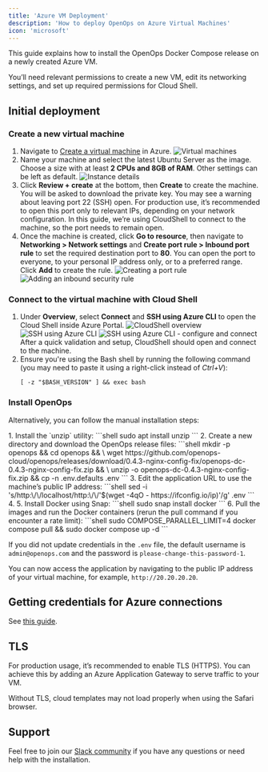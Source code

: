 ```yaml
---
title: 'Azure VM Deployment'
description: 'How to deploy OpenOps on Azure Virtual Machines'
icon: 'microsoft'
---
```



<Disclaimer/>

This guide explains how to install the OpenOps Docker Compose release on a newly created Azure VM.

You’ll need relevant permissions to create a new VM, edit its networking settings, and set up required permissions for Cloud Shell.

## Initial deployment

### Create a new virtual machine

1. Navigate to [Create a virtual machine](https://portal.azure.com/#create/Microsoft.VirtualMachine-ARM) in Azure.
    ![Virtual machines](/images/deploy-azure-vms.png)
2. Name your machine and select the latest Ubuntu Server as the image. Choose a size with at least **2 CPUs and 8GB of RAM**. Other settings can be left as default.
    ![Instance details](/images/deploy-azure-instance-details.png)
3. Click **Review + create** at the bottom, then **Create** to create the machine. You will be asked to download the private key.
    You may see a warning about leaving port 22 (SSH) open. For production use, it’s recommended to open this port only to relevant IPs, depending on your network configuration. In this guide, we’re using CloudShell to connect to the machine, so the port needs to remain open.
4. Once the machine is created, click **Go to resource**, then navigate to **Networking > Network settings** and **Create port rule > Inbound port rule** to set the required destination port to **80**. You can open the port to everyone, to your personal IP address only, or to a preferred range. Click **Add** to create the rule.
    ![Creating a port rule](/images/deploy-azure-create-port-rule.png)
    ![Adding an inbound security rule](/images/deploy-azure-add-inbound-security-rule.png)

### Connect to the virtual machine with Cloud Shell

1. Under **Overview**, select **Connect** and **SSH using Azure CLI** to open the Cloud Shell inside Azure Portal.
    ![CloudShell overview](/images/deploy-azure-cloudshell-overview.png)
    ![SSH using Azure CLI](/images/deploy-azure-ssh.png)
    ![SSH using Azure CLI - configure and connect](/images/deploy-azure-ssh-configure-connect.png)
 After a quick validation and setup, CloudShell should open and connect to the machine.
2. Ensure you're using the Bash shell by running the following command (you may need to paste it using a right-click instead of *Ctrl+V*):
    ```shell
    [ -z "$BASH_VERSION" ] && exec bash
    ```

### Install OpenOps

<AutoInstall/>

Alternatively, you can follow the manual installation steps:

<Expandable title="Installing OpenOps manually">
1. Install the `unzip` utility:
    ```shell
    sudo apt install unzip
    ```
2. Create a new directory and download the OpenOps release files:
    ```shell
    mkdir -p openops && cd openops && \
    wget https://github.com/openops-cloud/openops/releases/download/0.4.3-nginx-config-fix/openops-dc-0.4.3-nginx-config-fix.zip && \
    unzip -o openops-dc-0.4.3-nginx-config-fix.zip && cp -n .env.defaults .env
    ```
3. Edit the application URL to use the machine’s public IP address:
    ```shell
    sed -i 's/http:\/\/localhost/http:\/\/'$(wget -4qO - https://ifconfig.io/ip)'/g' .env
    ```
4. <UpdateCredentials/>
5. Install Docker using Snap:
    ```shell
    sudo snap install docker
    ```
6. Pull the images and run the Docker containers (rerun the pull command if you encounter a rate limit):
    ```shell
    sudo COMPOSE_PARALLEL_LIMIT=4 docker compose pull && sudo docker compose up -d
    ```

If you did not update credentials in the `.env` file, the default username is `admin@openops.com` and the password is `please-change-this-password-1`.
</Expandable>

You can now access the application by navigating to the public IP address of your virtual machine, for example, `http://20.20.20.20`.

## Getting credentials for Azure connections

See [this guide](https://docs.google.com/document/d/1WhwMk3he4d4vEv_7hIw7u_4ZIz_8ZewUS1yUKxpdYR0/edit?tab=t.0#heading=h.4lq77bkice4n).

## TLS

For production usage, it’s recommended to enable TLS (HTTPS). You can achieve this by adding an Azure Application Gateway to serve traffic to your VM.

Without TLS, cloud templates may not load properly when using the Safari browser.

<UpdateLink/>

## Support

Feel free to join our [Slack community](https://slack.openops.com) if you have any questions or need help with the installation.
